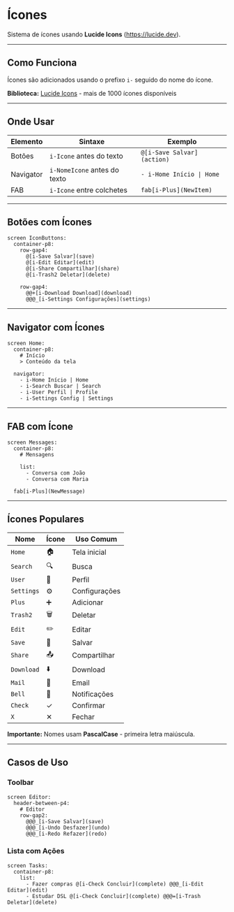 # Ícones


Sistema de ícones usando **Lucide Icons** (https://lucide.dev).

---

## Como Funciona

Ícones são adicionados usando o prefixo `i-` seguido do nome do ícone.

**Biblioteca:** [Lucide Icons](https://lucide.dev) - mais de 1000 ícones disponíveis

---

## Onde Usar

| Elemento | Sintaxe | Exemplo |
|----------|---------|---------|
| Botões | `i-Icone` antes do texto | `@[i-Save Salvar](action)` |
| Navigator | `i-NomeIcone` antes do texto | `- i-Home Início \| Home` |
| FAB | `i-Icone` entre colchetes | `fab[i-Plus](NewItem)` |

---

## Botões com Ícones

<DslExample title="Botões + Ícones" heightClassName="h-48">

```dsl
screen IconButtons:
  container-p8:
    row-gap4:
      @[i-Save Salvar](save)
      @[i-Edit Editar](edit)
      @[i-Share Compartilhar](share)
      @[i-Trash2 Deletar](delete)
    
    row-gap4:
      @@+[i-Download Download](download)
      @@@_[i-Settings Configurações](settings)
```

</DslExample>

---

## Navigator com Ícones

<DslExample title="Navegação com Ícones" heightClassName="h-56">

```dsl
screen Home:
  container-p8:
    # Início
    > Conteúdo da tela
  
  navigator:
    - i-Home Início | Home
    - i-Search Buscar | Search
    - i-User Perfil | Profile
    - i-Settings Config | Settings
```

</DslExample>

---

## FAB com Ícone

<DslExample title="Floating Action Button" heightClassName="h-48">

```dsl
screen Messages:
  container-p8:
    # Mensagens
    
    list:
      - Conversa com João
      - Conversa com Maria
  
  fab[i-Plus](NewMessage)
```

</DslExample>

---

## Ícones Populares

| Nome | Ícone | Uso Comum |
|------|-------|-----------|
| `Home` | 🏠 | Tela inicial |
| `Search` | 🔍 | Busca |
| `User` | 👤 | Perfil |
| `Settings` | ⚙️ | Configurações |
| `Plus` | ➕ | Adicionar |
| `Trash2` | 🗑️ | Deletar |
| `Edit` | ✏️ | Editar |
| `Save` | 💾 | Salvar |
| `Share` | 📤 | Compartilhar |
| `Download` | ⬇️ | Download |
| `Mail` | 📧 | Email |
| `Bell` | 🔔 | Notificações |
| `Check` | ✓ | Confirmar |
| `X` | ✕ | Fechar |

**Importante:** Nomes usam **PascalCase** - primeira letra maiúscula.

---

## Casos de Uso

### Toolbar

<DslExample title="Toolbar com Ações" heightClassName="h-40">

```dsl
screen Editor:
  header-between-p4:
    # Editor
    row-gap2:
      @@@_[i-Save Salvar](save)
      @@@_[i-Undo Desfazer](undo)
      @@@_[i-Redo Refazer](redo)
```

</DslExample>

### Lista com Ações

<DslExample title="Lista com Botões de Ação" heightClassName="h-48">

```dsl
screen Tasks:
  container-p8:
    list:
      - Fazer compras @[i-Check Concluir](complete) @@@_[i-Edit Editar](edit)
      - Estudar DSL @[i-Check Concluir](complete) @@@=[i-Trash Deletar](delete)
```

</DslExample>

